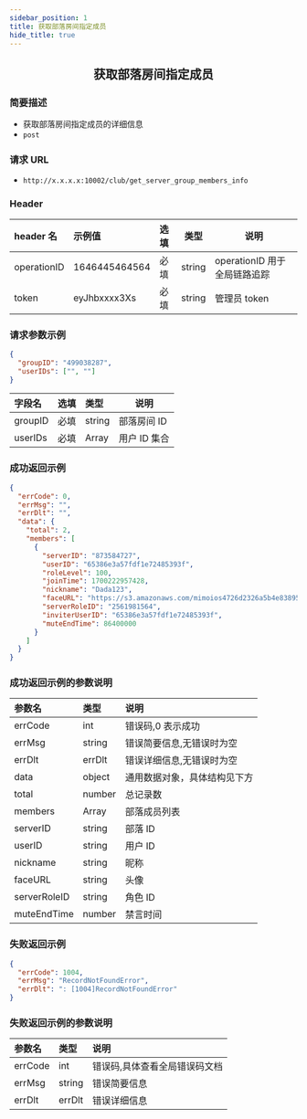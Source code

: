 ```yaml
---
sidebar_position: 1
title: 获取部落房间指定成员
hide_title: true
---
```


<center>

## 获取部落房间指定成员

</center>

### 简要描述

- 获取部落房间指定成员的详细信息
- `post`

### 请求 URL

- `http://x.x.x.x:10002/club/get_server_group_members_info`

### Header

| header 名   | 示例值        | 选填 | 类型   | 说明                         |
| :---------- | :------------ | :--- | ------ | ---------------------------- |
| operationID | 1646445464564 | 必填 | string | operationID 用于全局链路追踪 |
| token       | eyJhbxxxx3Xs  | 必填 | string | 管理员 token                 |

### 请求参数示例

```json
{
  "groupID": "499038287",
  "userIDs": ["", ""]
}
```

| 字段名   | 选填 | 类型   | 说明         |
| :------- | :--- | :----- | ------------ |
| groupID | 必填 | string | 部落房间 ID      |
| userIDs  | 必填 | Array  | 用户 ID 集合 |

### 成功返回示例

```json
{
  "errCode": 0,
  "errMsg": "",
  "errDlt": "",
  "data": {
    "total": 2,
    "members": [
      {
        "serverID": "873584727",
        "userID": "65386e3a57fdf1e72485393f",
        "roleLevel": 100,
        "joinTime": 1700222957428,
        "nickname": "Dada123",
        "faceURL": "https://s3.amazonaws.com/mimoios4726d2326a5b4e83895a1221d766c82c221922-dev/avatar/1699858612889.069_65386e3a57fdf1e72485393f",
        "serverRoleID": "2561981564",
        "inviterUserID": "65386e3a57fdf1e72485393f",
        "muteEndTime": 86400000
      }
    ]
  }
}
```

### 成功返回示例的参数说明

| 参数名       | 类型   | 说明                         |
| :----------- | :----- | :--------------------------- |
| errCode      | int    | 错误码,0 表示成功            |
| errMsg       | string | 错误简要信息,无错误时为空    |
| errDlt       | errDlt | 错误详细信息,无错误时为空    |
| data         | object | 通用数据对象，具体结构见下方 |
| total        | number | 总记录数                     |
| members      | Array  | 部落成员列表                 |
| serverID     | string | 部落 ID                      |
| userID       | string | 用户 ID                      |
| nickname     | string | 昵称                         |
| faceURL      | string | 头像                         |
| serverRoleID | string | 角色 ID                      |
| muteEndTime  | number | 禁言时间                     |

### 失败返回示例

```json
{
  "errCode": 1004,
  "errMsg": "RecordNotFoundError",
  "errDlt": ": [1004]RecordNotFoundError"
}
```

### 失败返回示例的参数说明

| 参数名  | 类型   | 说明                          |
| :------ | :----- | :---------------------------- |
| errCode | int    | 错误码,具体查看全局错误码文档 |
| errMsg  | string | 错误简要信息                  |
| errDlt  | errDlt | 错误详细信息                  |

